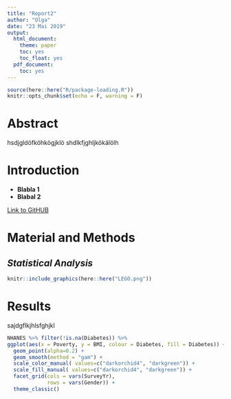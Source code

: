 ```yaml
---
title: "Report2"
author: "Olga"
date: "23 Mai 2019"
output:
  html_document:
    theme: paper
    toc: yes
    toc_float: yes
  pdf_document:
    toc: yes
---
```


```r
source(here::here("R/package-loading.R"))
knitr::opts_chunk$set(echo = F, warning = F)
```

# Abstract
hsdjgldöfköhkögjklö
shdlkfjghljkökälölh

# Introduction
* **Blabla 1**
* **Blabal 2**

[Link to GitHUB](https://github.com)

# Material and Methods
## *Statistical Analysis*
```r
knitr::include_graphics(here::here("LEGO.png"))
```

# Results
sajdgflkjhlsfghjkl

```r
NHANES %>% filter(!is.na(Diabetes)) %>%
ggplot(aes(x = Poverty, y = BMI, colour = Diabetes, fill = Diabetes)) +
  geom_point(alpha=0.2) +
  geom_smooth(method = "gam") +
  scale_color_manual( values=c("darkorchid4", "darkgreen")) +
  scale_fill_manual( values=c("darkorchid4", "darkgreen")) +
  facet_grid(cols = vars(SurveyYr),
             rows = vars(Gender)) +
  theme_classic()
```


